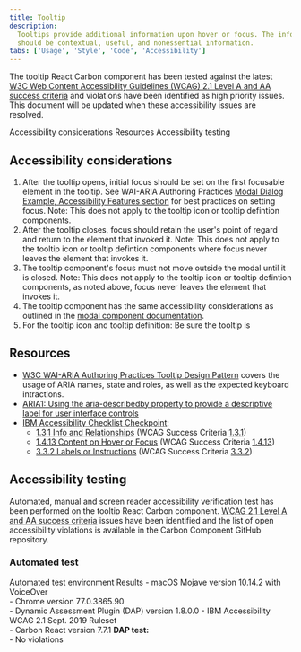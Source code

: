 ```yaml
---
title: Tooltip
description:
  Tooltips provide additional information upon hover or focus. The information
  should be contextual, useful, and nonessential information.
tabs: ['Usage', 'Style', 'Code', 'Accessibility']
---
```


<PageDescription>

The tooltip React Carbon component has been tested against the latest
[W3C Web Content Accessibility Guidelines (WCAG) 2.1 Level A and AA success criteria](https://www.w3.org/TR/WCAG21/)
and violations have been identified as high priority issues. This document will
be updated when these accessibility issues are resolved.

</PageDescription>

<AnchorLinks>
  <AnchorLink>Accessibility considerations</AnchorLink>
  <AnchorLink>Resources</AnchorLink>
  <AnchorLink>Accessibility testing</AnchorLink>
</AnchorLinks>

## Accessibility considerations

1. After the tooltip opens, initial focus should be set on the first focusable
   element in the tooltip. See WAI-ARIA Authoring Practices
   [Modal Dialog Example, Accessibility Features section](https://www.w3.org/TR/wai-aria-practices-1.1/examples/dialog-modal/dialog.html)
   for best practices on setting focus. Note: This does not apply to the tooltip
   icon or tooltip defintion components.
2. After the tooltip closes, focus should retain the user's point of regard and
   return to the element that invoked it. Note: This does not apply to the
   tooltip icon or tooltip defintion components where focus never leaves the
   element that invokes it.
3. The tooltip component's focus must not move outside the modal until it is
   closed. Note: This does not apply to the tooltip icon or tooltip defintion
   components, as noted above, focus never leaves the element that invokes it.
4. The tooltip component has the same accessibility considerations as outlined
   in the
   [modal component documentation](https://pages.github.ibm.com/IBMa/Carbon_Integration/Doc/Modal-doc.html).
5. For the tooltip icon and tooltip definition: Be sure the tooltip is

## Resources

- [W3C WAI-ARIA Authoring Practices Tooltip Design Pattern](https://www.w3.org/TR/wai-aria-practices-1.1/#tooltip)
  covers the usage of ARIA names, state and roles, as well as the expected
  keyboard intractions.
- [ARIA1: Using the aria-describedby property to provide a descriptive label for user interface controls](https://www.w3.org/WAI/WCAG21/Techniques/aria/ARIA1)
- [IBM Accessibility Checklist Checkpoint](https://www.ibm.com/able/guidelines/ci162/accessibility_checklist.html):
  - [1.3.1 Info and Relationships](https://www.ibm.com/able/guidelines/ci162/info_and_relationships.html)
    (WCAG Success Criteria
    [1.3.1](https://www.w3.org/WAI/WCAG21/Understanding/info-and-relationships))
  - [1.4.13 Content on Hover or Focus](https://www.ibm.com/able/guidelines/ci162/content_on_hover_71.html)
    (WCAG Success Criteria
    [1.4.13](https://www.w3.org/WAI/WCAG21/Understanding/content-on-hover-or-focus.html))
  - [3.3.2 Labels or Instructions](https://www.ibm.com/able/guidelines/ci162/labels_or_instructions.html)
    (WCAG Success Criteria
    [3.3.2](https://www.w3.org/WAI/WCAG21/Understanding/labels-or-instructions))

## Accessibility testing

Automated, manual and screen reader accessibility verification test has been
performed on the tooltip React Carbon component.
[WCAG 2.1 Level A and AA success criteria](https://www.w3.org/TR/WCAG21/) issues
have been identified and the list of open accessibility violations is available
in the Carbon Component GitHub repository.

### Automated test

<Row>
  <Column noGutterSm>
    <StructuredListWrapper>
      <StructuredListHead>
        <StructuredListRow head>
          <StructuredListCell head>
            Automated test environment
          </StructuredListCell>
          <StructuredListCell head>Results</StructuredListCell>
        </StructuredListRow>
      </StructuredListHead>
      <StructuredListBody>
        <StructuredListRow>
          <StructuredListCell>
            - macOS Mojave version 10.14.2 with VoiceOver
            <br />
            - Chrome version 77.0.3865.90
            <br />
            - Dynamic Assessment Plugin (DAP) version 1.8.0.0 - IBM
            Accessibility WCAG 2.1 Sept. 2019 Ruleset
            <br />- Carbon React version 7.7.1
          </StructuredListCell>
          <StructuredListCell>
            <strong>DAP test:</strong>
            <br />- No violations
          </StructuredListCell>
        </StructuredListRow>
      </StructuredListBody>
    </StructuredListWrapper>
  </Column>
</Row>

